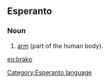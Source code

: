 ==Esperanto==
===Noun===
# [[arm]] (part of the human body).

[[eo:brako]]
[[Category:Esperanto language]]
{{Universala Vortaro}}